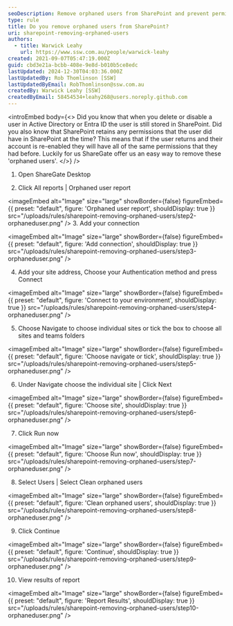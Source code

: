```yaml
---
seoDescription: Remove orphaned users from SharePoint and prevent permissions issues with ShareGate's easy-to-use solution.
type: rule
title: Do you remove orphaned users from SharePoint?
uri: sharepoint-removing-orphaned-users
authors:
  - title: Warwick Leahy
    url: https://www.ssw.com.au/people/warwick-leahy
created: 2021-09-07T05:47:19.000Z
guid: cbd3e21a-bcbb-408e-9e8d-b010b5ce8edc
lastUpdated: 2024-12-30T04:03:36.000Z
lastUpdatedBy: Rob Thomlinson [SSW]
lastUpdatedByEmail: RobThomlinson@ssw.com.au
createdBy: Warwick Leahy [SSW]
createdByEmail: 58454534+leahy268@users.noreply.github.com
---
```


<introEmbed
  body={<>
Did you know that when you delete or disable a user in Active Directory or Entra ID the user is still stored in SharePoint. Did you also know that SharePoint retains any permissions that the user did have in SharePoint at the time? This means that if the user returns and their account is re-enabled they will have all of the same permissions that they had before. Luckily for us ShareGate offer us an easy way to remove these 'orphaned users'.
  </>}
/>
1. Open ShareGate Desktop

2. Click All reports | Orphaned user report
   
<imageEmbed
  alt="Image"
  size="large"
  showBorder={false}
  figureEmbed={{
    preset: "default",
    figure: 'Orphaned user report',
    shouldDisplay: true
  }}
  src="/uploads/rules/sharepoint-removing-orphaned-users/step2-orphaneduser.png"
/>
3. Add your connection
   
<imageEmbed
  alt="Image"
  size="large"
  showBorder={false}
  figureEmbed={{
    preset: "default",
    figure: 'Add connection',
    shouldDisplay: true
  }}
  src="/uploads/rules/sharepoint-removing-orphaned-users/step3-orphaneduser.png"
/>

4. Add your site address, Choose your Authentication method and press Connect
   
<imageEmbed
  alt="Image"
  size="large"
  showBorder={false}
  figureEmbed={{
    preset: "default",
    figure: 'Connect to your environment',
    shouldDisplay: true
  }}
  src="/uploads/rules/sharepoint-removing-orphaned-users/step4-orphaneduser.png"
/>

5. Choose Navigate to choose individual sites or tick the box to choose all sites and teams folders
   
<imageEmbed
  alt="Image"
  size="large"
  showBorder={false}
  figureEmbed={{
    preset: "default",
    figure: 'Choose navigate or tick',
    shouldDisplay: true
  }}
  src="/uploads/rules/sharepoint-removing-orphaned-users/step5-orphaneduser.png"
/>

6. Under Navigate choose the individual site | Click Next
   
<imageEmbed
  alt="Image"
  size="large"
  showBorder={false}
  figureEmbed={{
    preset: "default",
    figure: 'Choose site',
    shouldDisplay: true
  }}
  src="/uploads/rules/sharepoint-removing-orphaned-users/step6-orphaneduser.png"
/>

7. Click Run now
   
<imageEmbed
  alt="Image"
  size="large"
  showBorder={false}
  figureEmbed={{
    preset: "default",
    figure: 'Choose Run now',
    shouldDisplay: true
  }}
  src="/uploads/rules/sharepoint-removing-orphaned-users/step7-orphaneduser.png"
/>

8. Select Users | Select Clean orphaned users
   
<imageEmbed
  alt="Image"
  size="large"
  showBorder={false}
  figureEmbed={{
    preset: "default",
    figure: 'Clean orphaned users',
    shouldDisplay: true
  }}
  src="/uploads/rules/sharepoint-removing-orphaned-users/step8-orphaneduser.png"
/>

9. Click Continue
   
<imageEmbed
  alt="Image"
  size="large"
  showBorder={false}
  figureEmbed={{
    preset: "default",
    figure: 'Continue',
    shouldDisplay: true
  }}
  src="/uploads/rules/sharepoint-removing-orphaned-users/step9-orphaneduser.png"
/>

10. View results of report
    
<imageEmbed
  alt="Image"
  size="large"
  showBorder={false}
  figureEmbed={{
    preset: "default",
    figure: 'Report Results',
    shouldDisplay: true
  }}
  src="/uploads/rules/sharepoint-removing-orphaned-users/step10-orphaneduser.png"
/>
